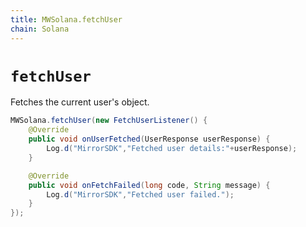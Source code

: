 ```yaml
---
title: MWSolana.fetchUser
chain: Solana
---
```


# `fetchUser`

Fetches the current user's object.

```java
MWSolana.fetchUser(new FetchUserListener() {
    @Override
    public void onUserFetched(UserResponse userResponse) {
        Log.d("MirrorSDK","Fetched user details:"+userResponse);
    }

    @Override
    public void onFetchFailed(long code, String message) {
        Log.d("MirrorSDK","Fetched user failed.");
    }
});
```
